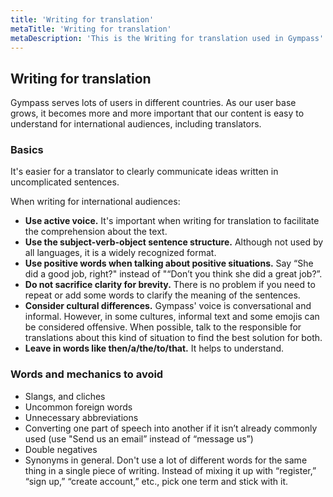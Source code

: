 ```yaml
---
title: 'Writing for translation'
metaTitle: 'Writing for translation'
metaDescription: 'This is the Writing for translation used in Gympass'
---
```


## Writing for translation

Gympass serves lots of users in different countries. As our user base grows, it
becomes more and more important that our content is easy to understand for
international audiences, including translators.

### Basics

It's easier for a translator to clearly communicate ideas written in
uncomplicated sentences.

When writing for international audiences:

- **Use active voice.** It's important when writing for translation to
  facilitate the comprehension about the text.
- **Use the subject-verb-object sentence structure.** Although not used by all
  languages, it is a widely recognized format.
- **Use positive words when talking about positive situations.** Say “She did a
  good job, right?" instead of "“Don’t you think she did a great job?”.
- **Do not sacrifice clarity for brevity.** There is no problem if you need to
  repeat or add some words to clarify the meaning of the sentences.
- **Consider cultural differences.** Gympass' voice is conversational and
  informal. However, in some cultures, informal text and some emojis can be
  considered offensive. When possible, talk to the responsible for translations
  about this kind of situation to find the best solution for both.
- **Leave in words like then/a/the/to/that.** It helps to understand.

### Words and mechanics to avoid

- Slangs, and cliches
- Uncommon foreign words
- Unnecessary abbreviations
- Converting one part of speech into another if it isn’t already commonly used
  (use "Send us an email” instead of “message us”)
- Double negatives
- Synonyms in general. Don't use a lot of different words for the same thing in
  a single piece of writing. Instead of mixing it up with “register,” “sign up,”
  “create account,” etc., pick one term and stick with it.
